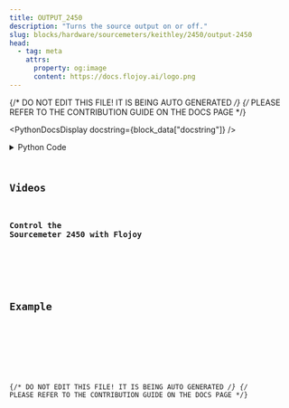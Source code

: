 ```yaml
---
title: OUTPUT_2450
description: "Turns the source output on or off."
slug: blocks/hardware/sourcemeters/keithley/2450/output-2450
head:
  - tag: meta
    attrs:
      property: og:image
      content: https://docs.flojoy.ai/logo.png
---
```


{/* DO NOT EDIT THIS FILE! IT IS BEING AUTO GENERATED */}
{/* PLEASE REFER TO THE CONTRIBUTION GUIDE ON THE DOCS PAGE */}


<PythonDocsDisplay docstring={block_data["docstring"]} />
<details>
<summary>Python Code</summary>



<Code code={pythonCode} lang="py" wrap theme="dracula" />

[Find this Flojoy Block on GitHub](https://github.com/flojoy-ai/blocks/blob/main/blocks/HARDWARE/SOURCEMETERS/KEITHLEY/2450/OUTPUT_2450/OUTPUT_2450.py)

</details>

## Videos


### Control the Sourcemeter 2450 with Flojoy

<div className="not-content">
  <YouTube id="https://www.youtube.com/watch?v=3Ja55y8rHUM" />
</div>

## Example


<GetHelpWidget />


<AppDisplay app={app} blockName="OUTPUT_2450" client:visible />


<Example />

{/* DO NOT EDIT THIS FILE! IT IS BEING AUTO GENERATED */}
{/* PLEASE REFER TO THE CONTRIBUTION GUIDE ON THE DOCS PAGE */}
